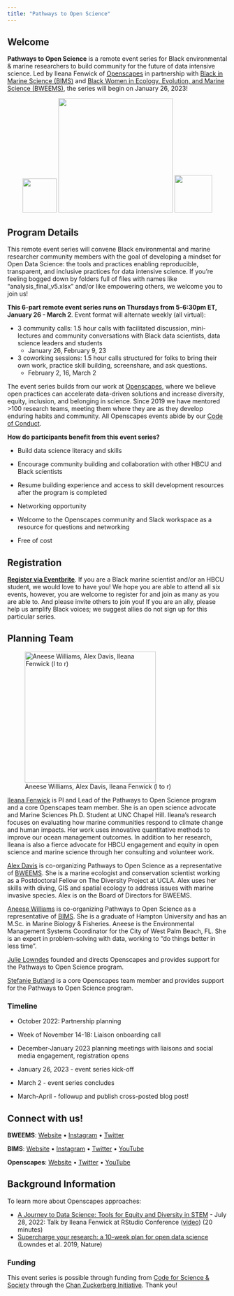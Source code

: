 ```yaml
---
title: "Pathways to Open Science"
---
```


## Welcome

**Pathways to Open Science** is a remote event series for Black environmental & marine researchers to build community for the future of data intensive science. Led by Ileana Fenwick of [Openscapes](https://openscapes.org) in partnership with [Black in Marine Science (BIMS)](https://www.blackinmarinescience.org/) and [Black Women in Ecology, Evolution, and Marine Science (BWEEMS)](https://www.bweems.org/), the series will begin on January 26, 2023!

<center>[![](images/openscapes_hex.png){width="78"}](https://openscapes.org) [![](images/bweems-logo.png){width="262"}](https://www.bweems.org/) [![](images/bims-logo.png){width="86"}](https://www.blackinmarinescience.org/)</center>

## **Program Details**

This remote event series will convene Black environmental and marine researcher community members with the goal of developing a mindset for Open Data Science: the tools and practices enabling reproducible, transparent, and inclusive practices for data intensive science. If you're feeling bogged down by folders full of files with names like "analysis_final_v5.xlsx" and/or like empowering others, we welcome you to join us!

**This 6-part remote event series runs on Thursdays from 5-6:30pm ET, January 26 - March 2**. Event format will alternate weekly (all virtual):

-   3 community calls: 1.5 hour calls with facilitated discussion, mini-lectures and community conversations with Black data scientists, data science leaders and students
    -   January 26, February 9, 23
-   3 coworking sessions: 1.5 hour calls structured for folks to bring their own work, practice skill building, screenshare, and ask questions.
    -   February 2, 16, March 2

The event series builds from our work at [Openscapes](https://openscapes.org), where we believe open practices can accelerate data-driven solutions and increase diversity, equity, inclusion, and belonging in science. Since 2019 we have mentored \>100 research teams, meeting them where they are as they develop enduring habits and community. All Openscapes events abide by our [Code of Conduct](https://www.openscapes.org/code-of-conduct/).

**How do participants benefit from this event series?**

-   Build data science literacy and skills

-   Encourage community building and collaboration with other HBCU and Black scientists

-   Resume building experience and access to skill development resources after the program is completed

-   Networking opportunity

-   Welcome to the Openscapes community and Slack workspace as a resource for questions and networking

-   Free of cost

## Registration

[**Register via Eventbrite**](https://www.eventbrite.com/e/pathways-to-open-science-tickets-499833333957). If you are a Black marine scientist and/or an HBCU student, we would love to have you! We hope you are able to attend all six events, however, you are welcome to register for and join as many as you are able to. And please invite others to join you! If you are an ally, please help us amplify Black voices; we suggest allies do not sign up for this particular series.

## Planning Team

![Aneese Williams, Alex Davis, Ileana Fenwick (l to r)](images/aneese-alex-ileana-bweems.jpg){width="300" fig-align="left" fig-alt="3 smiling Black women standing in front of a BWEEMS-branded backdrop with an arbor of black, blue, green, and red balloons"}

[Ileana Fenwick](https://twitter.com/_ileanaf) is PI and Lead of the Pathways to Open Science program and a core Openscapes team member. She is an open science advocate and Marine Sciences Ph.D. Student at UNC Chapel Hill. Ileana's research focuses on evaluating how marine communities respond to climate change and human impacts. Her work uses innovative quantitative methods to improve our ocean management outcomes. In addition to her research, Ileana is also a fierce advocate for HBCU engagement and equity in open science and marine science through her consulting and volunteer work.

[Alex Davis](http://www.alexandracddavis.com/) is co-organizing Pathways to Open Science as a representative of [BWEEMS](https://www.bweems.org/). She is a marine ecologist and conservation scientist working as a Postdoctoral Fellow on The Diversity Project at UCLA. Alex uses her skills with diving, GIS and spatial ecology to address issues with marine invasive species. Alex is on the Board of Directors for BWEEMS.

[Aneese Williams](https://www.linkedin.com/in/aneese-williams-mps-80a846b6/) is co-organizing Pathways to Open Science as a representative of [BIMS](https://www.blackinmarinescience.org/). She is a graduate of Hampton University and has an M.Sc. in Marine Biology & Fisheries. Aneese is the Environmental Management Systems Coordinator for the City of West Palm Beach, FL. She is an expert in problem-solving with data, working to "do things better in less time".

[Julie Lowndes](https://www.openscapes.org/team/) founded and directs Openscapes and provides support for the Pathways to Open Science program.

[Stefanie Butland](https://www.openscapes.org/team/) is a core Openscapes team member and provides support for the Pathways to Open Science program.

### Timeline

-   October 2022: Partnership planning

-   Week of November 14-18: Liaison onboarding call

-   December-January 2023 planning meetings with liaisons and social media engagement, registration opens

-   January 26, 2023 - event series kick-off

-   March 2 - event series concludes

-   March-April - followup and publish cross-posted blog post!

## Connect with us!

**BWEEMS**: [Website](https://www.bweems.org) • [Instagram](https://instagram.com/official_bweems?igshid=MWI4MTIyMDE=) • [Twitter](https://twitter.com/official_bweems?s=21&t=s-DTN1VVq1z4D-CILebMRQ)

**BIMS**: [Website](https://blackinmarinescience.org) • [Instagram](https://instagram.com/blackinmarinescience?igshid=MWI4MTIyMDE=) • [Twitter](https://twitter.com/blackinmarsci) • [YouTube](https://www.youtube.com/BlackInMarineScience)

**Openscapes**: [Website](https://openscapes.org) • [Twitter](https://twitter.com/openscapes) • [YouTube](https://www.youtube.com/@openscapes)

## Background Information

To learn more about Openscapes approaches:

-   [A Journey to Data Science: Tools for Equity and Diversity in STEM](https://github.com/IleanaF/rstudio-conf22) - July 28, 2022: Talk by Ileana Fenwick at RStudio Conference ([video](https://www.rstudio.com/conference/2022/talks/journey-to-data-science-tools/)) (20 minutes)
-   [Supercharge your research: a 10-week plan for open data science](https://openscapes.github.io/supercharge-research/) (Lowndes et al. 2019, Nature)

### Funding

This event series is possible through funding from [Code for Science & Society](https://eventfund.codeforscience.org/event-fund-grantees/) through the [Chan Zuckerberg Initiative](https://chanzuckerberg.com/). Thank you!
